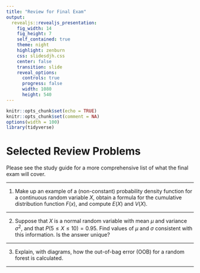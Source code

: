 ```yaml
---
title: "Review for Final Exam"
output: 
  revealjs::revealjs_presentation:
    fig_width: 14 
    fig_height: 7
    self_contained: true
    theme: night
    highlight: zenburn
    css: slidesdjh.css
    center: false
    transition: slide
    reveal_options:
      controls: true
      progress: false
      width: 1080
      height: 540
---
```


```r
knitr::opts_chunk$set(echo = TRUE)
knitr::opts_chunk$set(comment = NA)
options(width = 100)
library(tidyverse)
```


# Selected Review Problems

Please see the study guide for a more comprehensive list of what the final exam will cover.

---

1. Make up an example of a (non-constant) probability density function for a continuous random variable $X$, obtain a formula for the cumulative distribution function $F(x)$, and compute $E(X)$ and $V(X)$.

---

2. Suppose that $X$ is a normal random variable with mean $\mu$ and variance $\sigma^2$, and that $P(5 \leq X \leq 10) = 0.95$. Find values of $\mu$ and $\sigma$ consistent with this information. Is the answer unique?

---

3. Explain, with diagrams, how the out-of-bag error (OOB) for a random forest is calculated.

---


